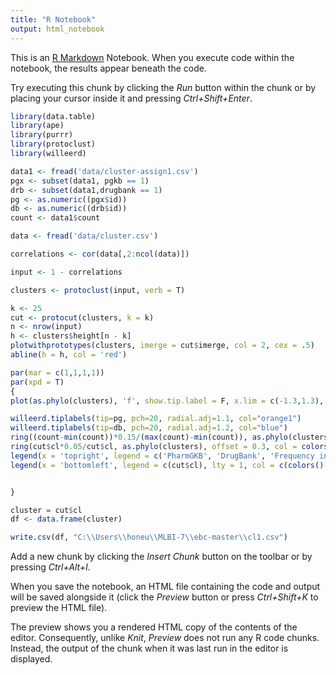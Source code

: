 ---
title: "R Notebook"
output: html_notebook
---

This is an [R Markdown](http://rmarkdown.rstudio.com) Notebook. When you execute code within the notebook, the results appear beneath the code. 

Try executing this chunk by clicking the *Run* button within the chunk or by placing your cursor inside it and pressing *Ctrl+Shift+Enter*. 

```{r, warning=F, message=F}
library(data.table)
library(ape)
library(purrr)
library(protoclust)
library(willeerd)
```
```{r}
data1 <- fread('data/cluster-assign1.csv')
pgx <- subset(data1, pgkb == 1)
drb <- subset(data1,drugbank == 1)
pg <- as.numeric((pgx$id))
db <- as.numeric((drb$id))
count <- data1$count

```


```{r}
data <- fread('data/cluster.csv')
```
```{r}
correlations <- cor(data[,2:ncol(data)])
```
```{r}
input <- 1 - correlations
```
```{r}
clusters <- protoclust(input, verb = T)
```
```{r}
k <- 25
cut <- protocut(clusters, k = k)
n <- nrow(input)
h <- clusters$height[n - k]
plotwithprototypes(clusters, imerge = cut$imerge, col = 2, cex = .5)
abline(h = h, col = 'red')
```
```{r, warning = F}
par(mar = c(1,1,1,1))
par(xpd = T)
{
plot(as.phylo(clusters), 'f', show.tip.label = F, x.lim = c(-1.3,1.3), no.margin = F)

willeerd.tiplabels(tip=pg, pch=20, radial.adj=1.1, col="orange1")
willeerd.tiplabels(tip=db, pch=20, radial.adj=1.2, col="blue")
ring((count-min(count))*0.15/(max(count)-min(count)), as.phylo(clusters), offset = 0.2, col = '#00a5a7')
ring(cut$cl*0.05/cut$cl, as.phylo(clusters), offset = 0.3, col = colors()[cut$cl+1])
legend(x = 'topright', legend = c('PharmGKB', 'DrugBank', 'Frequency in Medline'), lty = 1, col = c('orange1', 'blue','#00a5a7'),lwd = 1.5, cex = 0.7, bty ='o')
legend(x = 'bottomleft', legend = c(cut$cl), lty = 1, col = c(colors()[cut$cl+1]),lwd = 5, cex = 0.7, bty ='n')


}
```
```{r}
cluster = cut$cl
df <- data.frame(cluster)
```
```{r}
write.csv(df, "C:\\Users\\honeu\\MLBI-7\\ebc-master\\cl1.csv")
```

Add a new chunk by clicking the *Insert Chunk* button on the toolbar or by pressing *Ctrl+Alt+I*.

When you save the notebook, an HTML file containing the code and output will be saved alongside it (click the *Preview* button or press *Ctrl+Shift+K* to preview the HTML file).

The preview shows you a rendered HTML copy of the contents of the editor. Consequently, unlike *Knit*, *Preview* does not run any R code chunks. Instead, the output of the chunk when it was last run in the editor is displayed.
